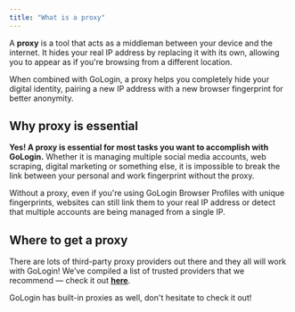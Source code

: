 ```yaml
---
title: "What is a proxy"
---
```


A **proxy** is a tool that acts as a middleman between your device and the internet. It hides your real IP address by replacing it with its own, allowing you to appear as if you're browsing from a different location.

When combined with GoLogin, a proxy helps you completely hide your digital identity, pairing a new IP address with a new browser fingerprint for better anonymity.

## Why proxy is essential

**Yes\! A proxy is essential for most tasks you want to accomplish with GoLogin.** Whether it is managing multiple social media accounts, web scraping, digital marketing or something else, it is impossible to break the link between your personal and work fingerprint without the proxy.

Without a proxy, even if you're using GoLogin Browser Profiles with unique fingerprints, websites can still link them to your real IP address or detect that multiple accounts are being managed from a single IP.

## Where to get a proxy

There are lots of third-party proxy providers out there and they all will work with GoLogin\! We’ve compiled a list of trusted providers that we recommend — check it out [**<u>here</u>**](https://gologin.com/proxies/proxy-type/).

GoLogin has built-in proxies as well, don't hesitate to check it out\!